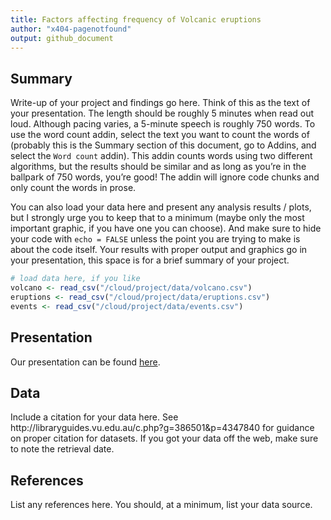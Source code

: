 ```yaml
---
title: Factors affecting frequency of Volcanic eruptions
author: "x404-pagenotfound"
output: github_document
---
```


## Summary

Write-up of your project and findings go here. 
Think of this as the text of your presentation. 
The length should be roughly 5 minutes when read out loud.
Although pacing varies, a 5-minute speech is roughly 750 words. 
To use the word count addin, select the text you want to count the words of (probably this is the 
Summary section of this document, go to Addins, and select the `Word count` addin).
This addin counts words using two different algorithms, but the results should be similar and as long as you're in the ballpark of 750 words, you're good! 
The addin will ignore code chunks and only count the words in prose.

You can also load your data here and present any analysis results / plots, but I strongly urge you to keep that to a minimum (maybe only the most important graphic, if you have one you can choose). 
And make sure to hide your code with  `echo = FALSE` unless the point you are trying to make is about the code itself.
Your results with proper output and graphics go in your presentation, this space is for a brief summary of your project.

```r
# load data here, if you like
volcano <- read_csv("/cloud/project/data/volcano.csv")
eruptions <- read_csv("/cloud/project/data/eruptions.csv")
events <- read_csv("/cloud/project/data/events.csv")
```

## Presentation

Our presentation can be found [here](presentation/presentation.html).

## Data

Include a citation for your data here. 
See http://libraryguides.vu.edu.au/c.php?g=386501&p=4347840 for guidance on proper citation for datasets. 
If you got your data off the web, make sure to note the retrieval date.

## References

List any references here. You should, at a minimum, list your data source.
